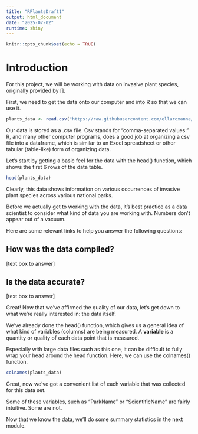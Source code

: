 ```yaml
---
title: "RPlantsDraft1"
output: html_document
date: "2025-07-02"
runtime: shiny
---
```


```r
knitr::opts_chunk$set(echo = TRUE)
```

<!-- 
This R Markdown document is made interactive using Shiny. Unlike the more traditional workflow of creating static reports, you can now create documents that allow your readers to change the assumptions underlying your analysis and see the results immediately. 

To learn more, see [Interactive Documents](http://rmarkdown.rstudio.com/authoring_shiny.html).

## Inputs and Outputs

You can embed Shiny inputs and outputs in your document. Outputs are automatically updated whenever inputs change.  This demonstrates how a standard R plot can be made interactive by wrapping it in the Shiny `renderPlot` function. The `selectInput` and `sliderInput` functions create the input widgets used to drive the plot.

```r
inputPanel(
  selectInput("n_breaks", label = "Number of bins:",
              choices = c(10, 20, 35, 50), selected = 20),
  
  sliderInput("bw_adjust", label = "Bandwidth adjustment:",
              min = 0.2, max = 2, value = 1, step = 0.2)
)

renderPlot({
  hist(faithful$eruptions, probability = TRUE, breaks = as.numeric(input$n_breaks),
       xlab = "Duration (minutes)", main = "Geyser eruption duration")
  
  dens <- density(faithful$eruptions, adjust = input$bw_adjust)
  lines(dens, col = "blue")
})
```

## Embedded Application

It's also possible to embed an entire Shiny application within an R Markdown document using the `shinyAppDir` function. This example embeds a Shiny application located in another directory:

```r
shinyAppDir(
  system.file("examples/06_tabsets", package = "shiny"),
  options = list(
    width = "100%", height = 550
  )
)
```

Note the use of the `height` parameter to determine how much vertical space the embedded application should occupy.

You can also use the `shinyApp` function to define an application inline rather then in an external directory.

In all of R code chunks above the `echo = FALSE` attribute is used. This is to prevent the R code within the chunk from rendering in the document alongside the Shiny components. -->

# Introduction

For this project, we will be working with data on invasive plant species, originally provided by []. 

First, we need to get the data onto our computer and into R so that we can use it. 

```r
plants_data <- read.csv("https://raw.githubusercontent.com/ellaroxanne/r_plants_project/refs/heads/main/HTLN_InvasivePlants_Monitoring.csv")
```

Our data is stored as a .csv file. Csv stands for "comma-separated values." R, and many other computer programs, does a good job at organizing a csv file into a dataframe, which is similar to an Excel spreadsheet or other tabular (table-like) form of organizing data. 

Let's start by getting a basic feel for the data with the head() function, which shows the first 6 rows of the data table.

```r
head(plants_data)
```
Clearly, this data shows information on various occurrences of invasive plant species across various national parks. 

Before we actually get to working with the data, it's best practice as a data scientist to consider what kind of data you are working with. Numbers don't appear out of a vacuum. 

Here are some relevant links to help you answer the following questions: 

## How was the data compiled?
 [text box to answer]
 
## Is the data accurate?
[text box to answer]

Great! Now that we've affirmed the quality of our data, let's get down to what we're really interested in: the data itself.

We've already done the head() function, which gives us a general idea of what kind of variables (columns) are being measured. A <b> variable </b> is a quantity or quality of each data point that is measured. 

Especially with large data files such as this one, it can be difficult to fully wrap your head around the head function. Here, we can use the colnames() function.

<!-- I want the user to be able to type this function in -->

```r
colnames(plants_data)
```

Great, now we've got a convenient list of each variable that was collected for this data set. 

Some of these variables, such as "ParkName" or "ScientificName" are fairly intuitive. 
Some are not. 

<!-- Exercise: Identify in 1-2 sentences what each variable does-->

Now that we know the data, we'll do some summary statistics in the next module.

